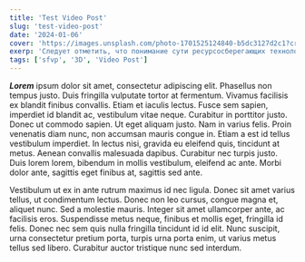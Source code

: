 ```yaml
---
title: 'Test Video Post'
slug: 'test-video-post'
date: '2024-01-06'
cover: 'https://images.unsplash.com/photo-1701525124840-b5dc3127d2c1?crop=entropy&cs=tinysrgb&fit=max&fm=jpg&ixid=MnwxfDB8MXxyYW5kb218MHx8fHx8fHx8MTcwNDU3ODE5OA&ixlib=rb-4.0.3&q=80&utm_campaign=api-credit&utm_medium=referral&utm_source=unsplash_source&w=1080'
exerp: 'Следует отметить, что понимание сути ресурсосберегающих технологий предоставляет широкие возможности для новых принципов формирования материально-технической и кадровой базы.'
tags: ['sfvp', '3D', 'Video Post']
---
```


***Lorem*** ipsum dolor sit amet, consectetur adipiscing elit. Phasellus non tempus justo. Duis fringilla vulputate tortor at fermentum. Vivamus facilisis ex blandit finibus convallis. Etiam et iaculis lectus. Fusce sem sapien, imperdiet id blandit ac, vestibulum vitae neque. Curabitur in porttitor justo. Donec ut commodo sapien. Ut eget aliquam justo. Nam in varius felis. Proin venenatis diam nunc, non accumsan mauris congue in. Etiam a est id tellus vestibulum imperdiet. In lectus nisi, gravida eu eleifend quis, tincidunt at metus. Aenean convallis malesuada dapibus. Curabitur nec turpis justo. Duis lorem lorem, bibendum in mollis vestibulum, eleifend ac ante. Morbi dolor ante, sagittis eget finibus at, sagittis sed ante.

<VideoYoutube id="V9fsOaa97F4" />

Vestibulum ut ex in ante rutrum maximus id nec ligula. Donec sit amet varius tellus, ut condimentum lectus. Donec non leo cursus, congue magna et, aliquet nunc. Sed a molestie mauris. Integer sit amet ullamcorper ante, ac facilisis eros. Suspendisse metus neque, finibus et mollis eget, fringilla id felis. Donec nec sem quis nulla fringilla tincidunt id id elit. Nunc suscipit, urna consectetur pretium porta, turpis urna porta enim, ut varius metus tellus sed libero. Curabitur auctor tristique nunc sed interdum.

<CustomImage alt="Unsplash Image" src="https://images.unsplash.com/photo-1469854523086-cc02fe5d8800?q=80&w=1121&auto=format&fit=crop&ixlib=rb-4.0.3&ixid=M3wxMjA3fDB8MHxwaG90by1wYWdlfHx8fGVufDB8fHx8fA%3D%3D" />
<CustomImage alt="Repository Image Umico" src="https://raw.githubusercontent.com/vmybook/sfvp-blog/master/images/umico2.png" />
<CustomImage alt="Repository Image IceCream" src="https://raw.githubusercontent.com/vmybook/sfvp-blog/master/images/IceCream_965.png" />